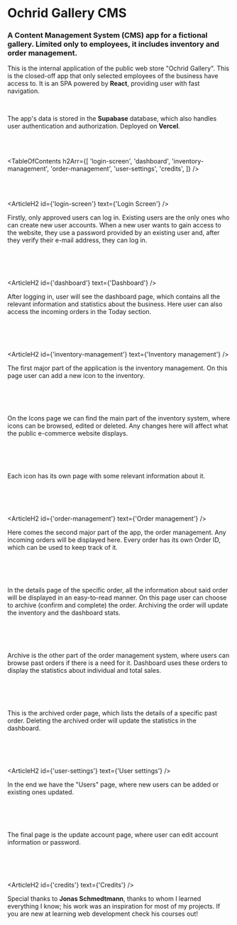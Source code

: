 

# Ochrid Gallery CMS

### A Content Management System (CMS) app for a fictional gallery. Limited only to employees, it includes inventory and order management.

<HeroImage image={OchridGalleryCMSImg} title="Ochrid Gallery CMS" />

This is the internal application of the public web store "Ochrid Gallery". This is the closed-off app that only selected employees of the business have access to. It is an SPA powered by **React**, providing user with fast navigation.

<br />

The app's data is stored in the **Supabase** database, which also handles user authentication and authorization. Deployed on **Vercel**.

<br />
<br />

<TableOfContents
   h2Arr={[
      'login-screen',
      'dashboard',
      'inventory-management',
      'order-management',
      'user-settings',
      'credits',
   ]}
/>

<br />
<br />

<ArticleH2 id={'login-screen'} text={'Login Screen'} />

Firstly, only approved users can log in. Existing users are the only ones who can create new user accounts. When a new user wants to gain access to the website, they use a password provided by an existing user and, after they verify their e-mail address, they can log in.

<br />

<ArticleImage image={CmsImgLogin} alt="Login Screen" />

<br />
<br />

<ArticleH2 id={'dashboard'} text={'Dashboard'} />

After logging in, user will see the dashboard page, which contains all the relevant
information and statistics about the business. Here user can also access the incoming
orders in the Today section.

<br />

<ArticleImage image={CmsImg1} alt="Dashboard" />

<br />
<br />

<ArticleH2 id={'inventory-management'} text={'Inventory management'} />

The first major part of the application is the inventory management. On this page user can add a new icon to the inventory.

<br />

<ArticleImage image={CmsImg2} alt="Inventory management" />

<br />
<br />

On the Icons page we can find the main part of the inventory system, where icons can be browsed, edited or deleted. Any changes here will affect what the public e-commerce website displays.

<br />

<ArticleImage image={CmsImg3} alt="Icons page" />

<br />
<br />

Each icon has its own page with some relevant information about it.

<br />

<ArticleImage image={CmsImg4} alt="Icon details" />

<br />
<br />

<ArticleH2 id={'order-management'} text={'Order management'} />

Here comes the second major part of the app, the order management. Any incoming orders will be displayed here. Every order has its own Order ID, which can be used to keep track of it.

<br />

<ArticleImage image={CmsImg5} alt="Orders page" />

<br />
<br />

In the details page of the specific order, all the information about said order will be displayed in an easy-to-read manner. On this page user can choose to archive (confirm and complete) the order. Archiving the order will update the inventory and the dashboard stats.

<br />

<ArticleImage image={CmsImg6} alt="Order page" />

<br />
<br />

Archive is the other part of the order management system, where users can browse past orders if there is a need for it. Dashboard uses these orders to display the statistics about individual and total sales.

<br />

<ArticleImage image={CmsImg7} alt="Archive" />

<br />
<br />

This is the archived order page, which lists the details of a specific past order. Deleting the archived order will update the statistics in the dashboard.

<br />

<ArticleImage image={CmsImg8} alt="Archived order" />

<br />
<br />

<ArticleH2 id={'user-settings'} text={'User settings'} />

In the end we have the "Users" page, where new users can be added or existing ones updated.

<br />

<ArticleImage image={CmsImg9} alt="Users page" />

<br />
<br />

The final page is the update account page, where user can edit account information or password.

<br />

<ArticleImage image={CmsImg10} alt="Update user page" />

<br />
<br />

<ArticleH2 id={'credits'} text={'Credits'} />

Special thanks to **Jonas Schmedtmann**, thanks to whom I learned everything I know; his work was an inspiration for most of my projects. If you are new at learning web development check his courses out!

